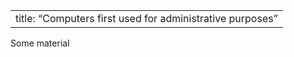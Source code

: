 <html><head></head><body>---
title: "Computers first used for administrative purposes"
---

Some material</body></html>